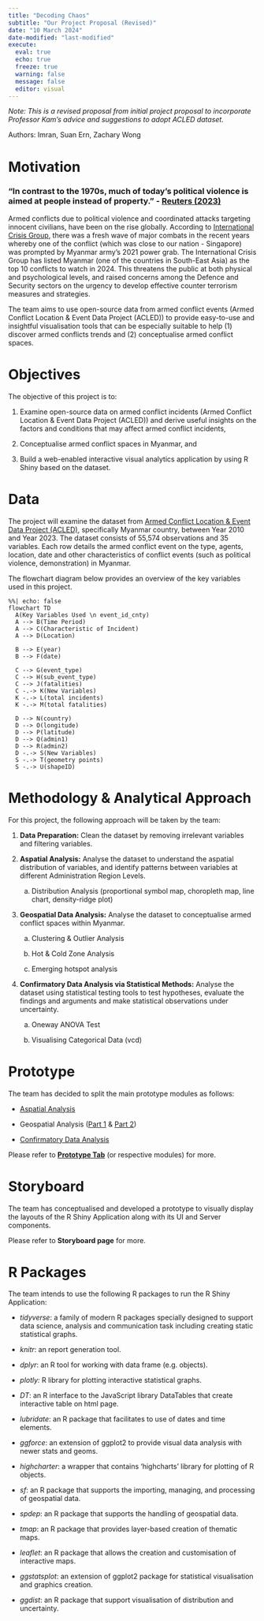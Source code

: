 ```yaml
---
title: "Decoding Chaos"
subtitle: "Our Project Proposal (Revised)"
date: "10 March 2024"
date-modified: "last-modified"
execute: 
  eval: true
  echo: true
  freeze: true
  warning: false
  message: false
  editor: visual
---
```


*Note: This is a revised proposal from initial project proposal to incorporate Professor Kam's advice and suggestions to adopt ACLED dataset.*

Authors: Imran, Suan Ern, Zachary Wong

# Motivation

### "In contrast to the 1970s, much of today's political violence is aimed at people instead of property." - [Reuters (2023)](https://www.reuters.com/investigates/special-report/usa-politics-violence/)

Armed conflicts due to political violence and coordinated attacks targeting innocent civilians, have been on the rise globally. According to [International Crisis Group](https://www.crisisgroup.org/global/10-conflicts-watch-2024), there was a fresh wave of major combats in the recent years whereby one of the conflict (which was close to our nation - Singapore) was prompted by Myanmar army's 2021 power grab. The International Crisis Group has listed Myanmar (one of the countries in South-East Asia) as the top 10 conflicts to watch in 2024. This threatens the public at both physical and psychological levels, and raised concerns among the Defence and Security sectors on the urgency to develop effective counter terrorism measures and strategies.

The team aims to use open-source data from armed conflict events (Armed Conflict Location & Event Data Project (ACLED)) to provide easy-to-use and insightful visualisation tools that can be especially suitable to help (1) discover armed conflicts trends and (2) conceptualise armed conflict spaces.

# Objectives

The objective of this project is to:

1.  Examine open-source data on armed conflict incidents (Armed Conflict Location & Event Data Project (ACLED)) and derive useful insights on the factors and conditions that may affect armed conflict incidents,

2.  Conceptualise armed conflict spaces in Myanmar, and

3.  Build a web-enabled interactive visual analytics application by using R Shiny based on the dataset.

# Data

The project will examine the dataset from [Armed Conflict Location & Event Data Project (ACLED)](https://acleddata.com/data-export-tool/), specifically Myanmar country, between Year 2010 and Year 2023. The dataset consists of 55,574 observations and 35 variables. Each row details the armed conflict event on the type, agents, location, date and other characteristics of conflict events (such as political violence, demonstration) in Myanmar.

The flowchart diagram below provides an overview of the key variables used in this project.

```mermaid
%%| echo: false
flowchart TD
  A(Key Variables Used \n event_id_cnty)
  A --> B(Time Period)
  A --> C(Characteristic of Incident)
  A --> D(Location)
  
  B --> E(year)
  B --> F(date)

  C --> G(event_type)
  C --> H(sub_event_type)
  C --> J(fatalities)
  C -.-> K(New Variables)
  K -.-> L(total incidents)
  K -.-> M(total fatalities)
  
  D --> N(country)
  D --> O(longitude)
  D --> P(latitude)
  D --> Q(admin1)
  D --> R(admin2)
  D -.-> S(New Variables)
  S -.-> T(geometry points)
  S -.-> U(shapeID)
```

# Methodology & Analytical Approach

For this project, the following approach will be taken by the team:

1.  **Data Preparation:** Clean the dataset by removing irrelevant variables and filtering variables.

2.  **Aspatial Analysis:** Analyse the dataset to understand the aspatial distribution of variables, and identify patterns between variables at different Administration Region Levels.

    a.  Distribution Analysis (proportional symbol map, choropleth map, line chart, density-ridge plot)

3.  **Geospatial Data Analysis:** Analyse the dataset to conceptualise armed conflict spaces within Myanmar.

    a.  Clustering & Outlier Analysis

    b.  Hot & Cold Zone Analysis

    c.  Emerging hotspot analysis

4.  **Confirmatory Data Analysis via Statistical Methods:** Analyse the dataset using statistical testing tools to test hypotheses, evaluate the findings and arguments and make statistical observations under uncertainty.

    a.  Oneway ANOVA Test

    b.  Visualising Categorical Data (vcd)

# Prototype

The team has decided to split the main prototype modules as follows:

-   [Aspatial Analysis](https://decoding-chaos.netlify.app/prototype/aspatial%20analysis/aspatialanalysis){target="_blank"}

-   Geospatial Analysis ([Part 1](https://decoding-chaos.netlify.app/prototype/geospatial%20analysis/geospatialanalysis1){target="_blank"} & [Part 2](https://decoding-chaos.netlify.app/prototype/geospatial%20analysis/geospatialanalysis2){target="_blank"})

-   [Confirmatory Data Analysis](https://decoding-chaos.netlify.app/prototype/confirmatory%20analysis/confirmatoryanalysis){target="_blank"}

Please refer to [**Prototype Tab**](https://decoding-chaos.netlify.app/prototype/storyboard/storyboard){target="_blank"} (or respective modules) for more.

# Storyboard

The team has conceptualised and developed a prototype to visually display the layouts of the R Shiny Application along with its UI and Server components.

Please refer to **Storyboard page** for more.

# R Packages

The team intends to use the following R packages to run the R Shiny Application:

-   *tidyverse*: a family of modern R packages specially designed to support data science, analysis and communication task including creating static statistical graphs.

-   *knitr*: an report generation tool.

-   *dplyr*: an R tool for working with data frame (e.g. objects).

-   *plotly:* R library for plotting interactive statistical graphs.

-   *DT*: an R interface to the JavaScript library DataTables that create interactive table on html page.

-   *lubridate*: an R package that facilitates to use of dates and time elements.

-   *ggforce*: an extension of ggplot2 to provide visual data analysis with newer stats and geoms.

-   *highcharter*: a wrapper that contains 'highcharts' library for plotting of R objects.

-   *sf*: an R package that supports the importing, managing, and processing of geospatial data.

-   *spdep*: an R package that supports the handling of geospatial data.

-   *tmap*: an R package that provides layer-based creation of thematic maps.

-   *leaflet*: an R package that allows the creation and customisation of interactive maps.

-   *ggstatsplot*: an extension of ggplot2 package for statistical visualisation and graphics creation.

-   *ggdist*: an R package that support visualisation of distribution and uncertainty.
